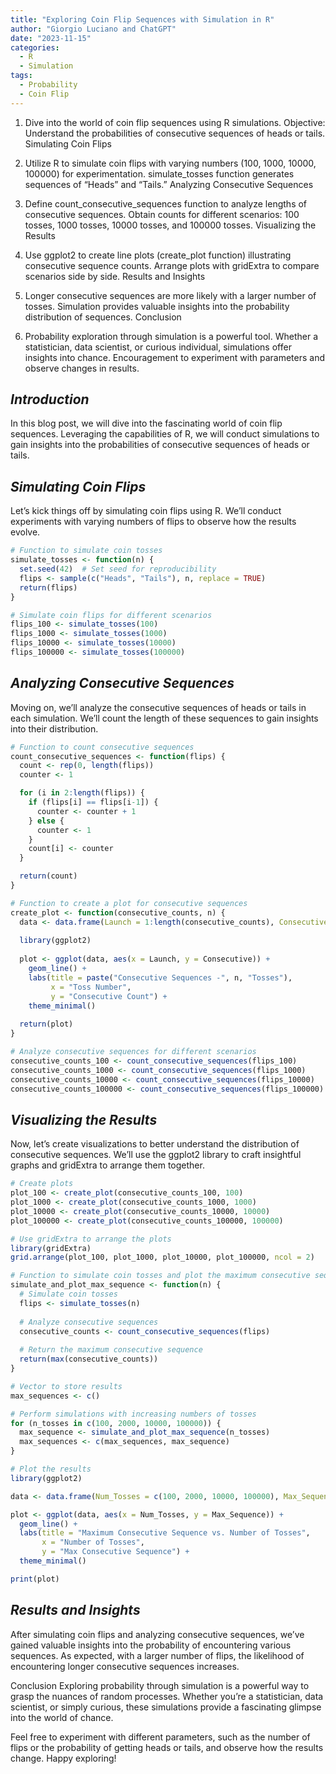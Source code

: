 ```yaml
---
title: "Exploring Coin Flip Sequences with Simulation in R"
author: "Giorgio Luciano and ChatGPT"
date: "2023-11-15"
categories:
  - R
  - Simulation
tags:
  - Probability
  - Coin Flip
---
```


1.  Dive into the world of coin flip sequences using R simulations. Objective: Understand the probabilities of consecutive sequences of heads or tails. Simulating Coin Flips

2.  Utilize R to simulate coin flips with varying numbers (100, 1000, 10000, 100000) for experimentation. simulate_tosses function generates sequences of "Heads" and "Tails." Analyzing Consecutive Sequences

3.  Define count_consecutive_sequences function to analyze lengths of consecutive sequences. Obtain counts for different scenarios: 100 tosses, 1000 tosses, 10000 tosses, and 100000 tosses. Visualizing the Results

4.  Use ggplot2 to create line plots (create_plot function) illustrating consecutive sequence counts. Arrange plots with gridExtra to compare scenarios side by side. Results and Insights

5.  Longer consecutive sequences are more likely with a larger number of tosses. Simulation provides valuable insights into the probability distribution of sequences. Conclusion

6.  Probability exploration through simulation is a powerful tool. Whether a statistician, data scientist, or curious individual, simulations offer insights into chance. Encouragement to experiment with parameters and observe changes in results.

## *Introduction*

In this blog post, we will dive into the fascinating world of coin flip sequences. Leveraging the capabilities of R, we will conduct simulations to gain insights into the probabilities of consecutive sequences of heads or tails.

## *Simulating Coin Flips*

Let's kick things off by simulating coin flips using R. We'll conduct experiments with varying numbers of flips to observe how the results evolve.

```r
# Function to simulate coin tosses
simulate_tosses <- function(n) {
  set.seed(42)  # Set seed for reproducibility
  flips <- sample(c("Heads", "Tails"), n, replace = TRUE)
  return(flips)
}

# Simulate coin flips for different scenarios
flips_100 <- simulate_tosses(100)
flips_1000 <- simulate_tosses(1000)
flips_10000 <- simulate_tosses(10000)
flips_100000 <- simulate_tosses(100000)

```

## *Analyzing Consecutive Sequences*

Moving on, we'll analyze the consecutive sequences of heads or tails in each simulation. We'll count the length of these sequences to gain insights into their distribution.

```r
# Function to count consecutive sequences
count_consecutive_sequences <- function(flips) {
  count <- rep(0, length(flips))
  counter <- 1

  for (i in 2:length(flips)) {
    if (flips[i] == flips[i-1]) {
      counter <- counter + 1
    } else {
      counter <- 1
    }
    count[i] <- counter
  }

  return(count)
}

# Function to create a plot for consecutive sequences
create_plot <- function(consecutive_counts, n) {
  data <- data.frame(Launch = 1:length(consecutive_counts), Consecutive = consecutive_counts)
  
  library(ggplot2)
  
  plot <- ggplot(data, aes(x = Launch, y = Consecutive)) +
    geom_line() +
    labs(title = paste("Consecutive Sequences -", n, "Tosses"),
         x = "Toss Number",
         y = "Consecutive Count") +
    theme_minimal()
  
  return(plot)
}

# Analyze consecutive sequences for different scenarios
consecutive_counts_100 <- count_consecutive_sequences(flips_100)
consecutive_counts_1000 <- count_consecutive_sequences(flips_1000)
consecutive_counts_10000 <- count_consecutive_sequences(flips_10000)
consecutive_counts_100000 <- count_consecutive_sequences(flips_100000)
```

## *Visualizing the Results*

Now, let's create visualizations to better understand the distribution of consecutive sequences. We'll use the ggplot2 library to craft insightful graphs and gridExtra to arrange them together.

```r
# Create plots
plot_100 <- create_plot(consecutive_counts_100, 100)
plot_1000 <- create_plot(consecutive_counts_1000, 1000)
plot_10000 <- create_plot(consecutive_counts_10000, 10000)
plot_100000 <- create_plot(consecutive_counts_100000, 100000)

# Use gridExtra to arrange the plots
library(gridExtra)
grid.arrange(plot_100, plot_1000, plot_10000, plot_100000, ncol = 2)
```

```r
# Function to simulate coin tosses and plot the maximum consecutive sequence
simulate_and_plot_max_sequence <- function(n) {
  # Simulate coin tosses
  flips <- simulate_tosses(n)
  
  # Analyze consecutive sequences
  consecutive_counts <- count_consecutive_sequences(flips)
  
  # Return the maximum consecutive sequence
  return(max(consecutive_counts))
}

# Vector to store results
max_sequences <- c()

# Perform simulations with increasing numbers of tosses
for (n_tosses in c(100, 2000, 10000, 100000)) {
  max_sequence <- simulate_and_plot_max_sequence(n_tosses)
  max_sequences <- c(max_sequences, max_sequence)
}

# Plot the results
library(ggplot2)

data <- data.frame(Num_Tosses = c(100, 2000, 10000, 100000), Max_Sequence = max_sequences)

plot <- ggplot(data, aes(x = Num_Tosses, y = Max_Sequence)) +
  geom_line() +
  labs(title = "Maximum Consecutive Sequence vs. Number of Tosses",
       x = "Number of Tosses",
       y = "Max Consecutive Sequence") +
  theme_minimal()

print(plot)
```

## *Results and Insights*

After simulating coin flips and analyzing consecutive sequences, we've gained valuable insights into the probability of encountering various sequences. As expected, with a larger number of flips, the likelihood of encountering longer consecutive sequences increases.

Conclusion Exploring probability through simulation is a powerful way to grasp the nuances of random processes. Whether you're a statistician, data scientist, or simply curious, these simulations provide a fascinating glimpse into the world of chance.

Feel free to experiment with different parameters, such as the number of flips or the probability of getting heads or tails, and observe how the results change. Happy exploring!
